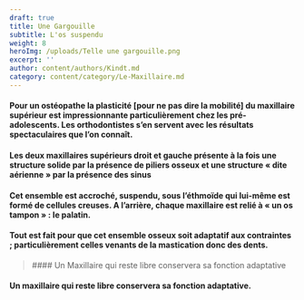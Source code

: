 ```yaml
---
draft: true
title: Une Gargouille
subtitle: L'os suspendu
weight: 8
heroImg: /uploads/Telle une gargouille.png
excerpt: ''
author: content/authors/Kindt.md
category: content/category/Le-Maxillaire.md
---
```


#### Pour un ostéopathe la plasticité \[pour&#xA;ne pas dire la mobilité] du maxillaire supérieur est impressionnante&#xA;particulièrement chez les pré-adolescents. Les orthodontistes s’en servent avec&#xA;les résultats spectaculaires que l’on connaît.

<Space height={20} />

#### Les&#xA;deux maxillaires supérieurs droit et gauche présente à la fois une structure&#xA;solide par la présence de piliers osseux et une structure « dite aérienne »&#xA;par la présence des sinus

<Space height={20} />

#### Cet ensemble est accroché, suspendu,&#xA;sous l’éthmoïde qui lui-même est formé de cellules creuses. A l’arrière, chaque&#xA;maxillaire est relié à « un os tampon » : le palatin.

<Space height={20} />

#### Tout est fait pour que cet ensemble&#xA;osseux soit adaptatif aux contraintes ; particulièrement celles venants de la&#xA;mastication donc des dents.

<BlockQuote position="center">
  #### Un Maxillaire qui reste libre conservera sa fonction adaptative
</BlockQuote>

#### Un maxillaire qui reste libre conservera sa fonction adaptative.

